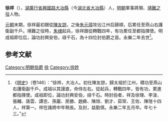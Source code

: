 '''徐祥'''（{{bd|1332年||1404年|catIdx=X}}），[[湖廣行省|湖廣行省]][[興國路|興國路]][[大冶縣|大冶縣]]（今[[湖北省|湖北省]][[大冶縣|大冶縣]]）人，[[明朝|明朝]]軍事將領、[[靖難之役|靖難之役]]人物。

[[元朝|元朝]]末期，徐祥最初跟從[[陳友諒|陳友諒]]，之後[[朱元璋|朱元璋]]攻佔江州后歸順，后累任至燕山右護衛副千戶。靖難之役時，[[朱棣|朱棣]]起兵，徐祥跟從轉戰四年，有功累任至都指揮使。明成祖即位后，論功封興安伯，祿千石，為十四位封伯爵之首。永樂二年去世<ref>《[[明史|明史]]》（卷146）：“徐祥，大冶人。初仕陳友諒，歸太祖於江州，積功至燕山右護衛副千戶。成祖以其謹直，命侍左右。從起兵，轉戰四年，皆有功，累進都指揮使。成祖即位，論功封興安伯，祿千石。時封伯者，祥及徐理、李浚、張輔、唐雲、譚忠、孫巖、房勝、趙彜、陳旭、劉才、茹常、王佐、陳瑄十四人，祥第一。祥在諸將中年稍長。及封，益勤慎。永樂二年五月卒。年七十三。”</ref>。

==参考文献==
{{wikisource|明史/卷146}}
<div class="references-small">
<references />
</div>

{{明朝人物小作品}}

[[Category:明朝伯爵|Category:明朝伯爵]]
[[Category:靖難之役人物|徐]]
[[Category:徐姓|Category:徐姓]]